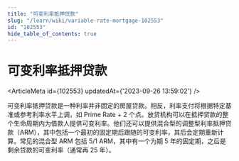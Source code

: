 ```yaml
---
title: "可变利率抵押贷款"
slug: "/learn/wiki/variable-rate-mortgage-102553"
id: "102553"
hide_table_of_contents: true
---
```



# 可变利率抵押贷款

<ArticleMeta id={102553} updatedAt={'2023-09-26 13:59:02'} />
<div className='border-solid border-b border-t-0 my-4 border-[var(--ifm-color-gray-300)]' />

可变利率抵押贷款是一种利率并非固定的房屋贷款。相反，利率支付将根据特定基准或参考利率水平上调，如 Prime Rate + 2 个点。放贷机构可以在抵押贷款的整个生命周期内为借款人提供可变利率。他们还可以提供混合型的调整型利率抵押贷款（ARM），其中包括一个最初的固定期后跟随的可变利率，其后会定期重新计算。常见的混合型 ARM 包括 5/1 ARM，其中有一个为期 5 年的固定期，之后是剩余贷款的可变利率（通常再 25 年）。
